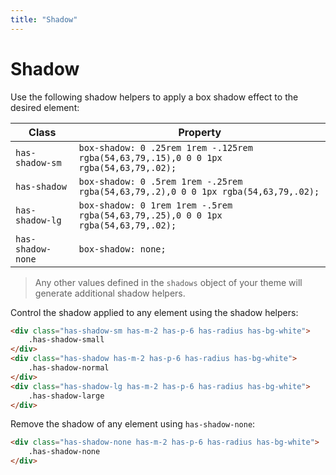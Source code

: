 ```yaml
---
title: "Shadow"
---
```


# Shadow

Use the following shadow helpers to apply a box shadow effect to the desired element:

| Class | Property |
|-------|----------|
| `has-shadow-sm`  | `box-shadow: 0 .25rem 1rem -.125rem rgba(54,63,79,.15),0 0 0 1px rgba(54,63,79,.02);` |
| `has-shadow` | `box-shadow: 0 .5rem 1rem -.25rem rgba(54,63,79,.2),0 0 0 1px rgba(54,63,79,.02);` |
| `has-shadow-lg`  | `box-shadow: 0 1rem 1rem -.5rem rgba(54,63,79,.25),0 0 0 1px rgba(54,63,79,.02);` |
| `has-shadow-none`   | `box-shadow: none;` |

> Any other values defined in the `shadows` object of your theme will generate additional shadow helpers.

Control the shadow applied to any element using the shadow helpers:

```html live=true centered=true
<div class="has-shadow-sm has-m-2 has-p-6 has-radius has-bg-white">
    .has-shadow-small
</div>
<div class="has-shadow has-m-2 has-p-6 has-radius has-bg-white">
    .has-shadow-normal
</div>
<div class="has-shadow-lg has-m-2 has-p-6 has-radius has-bg-white">
    .has-shadow-large
</div>
```

Remove the shadow of any element using `has-shadow-none`:

```html live=true centered=true
<div class="has-shadow-none has-m-2 has-p-6 has-radius has-bg-white">
    .has-shadow-none
</div>
```
